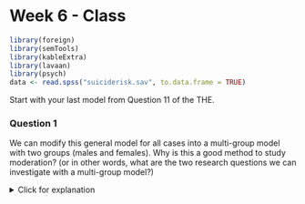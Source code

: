 # Week 6 - Class

```r
library(foreign)
library(semTools)
library(kableExtra)
library(lavaan)
library(psych)
data <- read.spss("suiciderisk.sav", to.data.frame = TRUE)
```

Start with your last model from Question 11 of the THE. 

### Question 1

We can modify this general model for all cases into a multi-group model
with two groups (males and females). Why is this a good method to study moderation? (or in other words, what are the two research questions we can investigate with a multi-group model?)

<details>
  <summary>Click for explanation</summary>
Because we can investigate 1) whether the model itself is different for boys and girls and 2) whether the size of regression coefficients differ
\details

### Question 2

Estimate a multi-group model, with gender as grouping variable. In case you forgot how to do this, see the first of the class exercise from week 4. Look at the fit of the model, what do you find?

<details>
  <summary>Click for explanation</summary>
```r
model <- "
suirisk ~ hopeless + depression + subabuse
hopeless ~ depression + selfesteem
selfesteem ~ depression
subabuse ~~ depression
"

fit <- sem(model, data, 
                   group = "gender")
summary(fit, fit.measures = TRUE)
```

\details

### Question 3

Mehta et al. (1998) state that their model can be improved post-hoc by adding and removing a path to this model. Follow their procedure, and first add a path for both males and females, and secondly, remove a nonsignificant path.

<details>
  <summary>Click for explanation</summary>
```r
model_exploratory <- "
suirisk ~ depression + subabuse
hopeless ~ depression + selfesteem
selfesteem ~ depression
subabuse ~~ depression + hopeless
"

fit_exploratory <- sem(model_exploratory, data, 
                   group = "gender")
summary(fit_exploratory, fit.measures = TRUE)
```
\details

### Question 4

Evaluate the path coefficients of both males and females (tip: look at both the unstandardized and standardized coefficients). Can you explain how the two groups differ?

<details>
  <summary>Click for explanation</summary>
```r
summary(fit, fit.measures = FALSE, standardized = TRUE)
```
  

\details

### Question 5

We can test the difference between males and females more formally in two ways: 

1. By constraining the size of the regression coefficients to be equal in both groups and doing a test for nested models/
2. By computing (`:=`) a parameter for the difference between the two groups, and looking at its p-value, or a bootstrapped confidence interval. 

Why are these approaches both preferrable over just comparing regression coefficients by sight?

<details>
  <summary>Click for explanation</summary>
Even if we observe differences, we do not know whether they are significantly different. By constraining parameters to be equal, we can test two models. 1) the free model against 2) the constrained model. This is done using a Chi-square difference test. By computing a difference parameter, we can do a parameteric test or bootstrap confidence interval for the difference.
\details

### Question 6

Constrain the regression coefficients for males and females. Compare the unconstrained model to the model with constrained regression coefficients. What is your conclusion?

<details>
  <summary>Click for explanation</summary>
First, estimate the constrained model. We can use the `model` from the first exercise:

```r
fit_fix_reg <- sem(model, data,
                   group = "gender",
                   group.equal = "regressions")
summary(fit_fix_reg, fit.measures = TRUE)
```

Then, compare the two models. I like to use `semTools::compareFit()`:


```r
library(semTools)
compareFit(Free = fit,
           Constrained = fit_fix_reg)
```
  
The model gets significantly worse. This means the regression coefficients for males and females are not equal.
\details


### Specific differences

Just knowing that regression coefficients differ, is interesting in itself. Reflect here on the conclusion of Mehta et al. 1998. Do they test for significant moderation?

After doing this omnibus (overall) test, it is interesting to know which parameters, speciffically, differ. We can do this by computing new parameters for the difference between men and women. These new parameters will be tested using Z-tests and corresponding p-values. For a non-parametric test, you will have to bootstrap your analysis (see the explanation about bootstrapping indirect effects).

We use a similar approach to the one we used to compute indirect effects:

1. Label every path in your model
2. Define new parameters as the difference between corresponding parameters for men and women 

```r
model_diff <- "
suirisk ~ c(m1, f1)*hopeless + c(m2, f2)*depression + c(m3, f3)*subabuse
hopeless ~ c(m4, f4)*depression + c(m5, f5)*selfesteem
selfesteem ~ c(m6, f6)*depression
subabuse ~~ depression

D1 := m1-f1
D2 := m2-f2
D3 := m3-f3
D4 := m4-f4
D5 := m5-f5
D6 := m6-f6
"
```

### Question 7

Fit this model, and inspect the results for the defined parameters. What are your conclusions?

<details>
  <summary>Click for explanation</summary>
```r
fit_dif <- sem(model_diff, data, 
                   group = "gender")
summary(fit_dif)
```

Only the effect of depression on suicide risk, and the effect of depression on selfesteem, are significantly different between the sexes.
\details

### Question 8

Is there anything we should consider when inspecting these p-values?

<details>
  <summary>Click for explanation</summary>
You should consider the potential risk of multiple testing, and whether the assumption of normality holds.
\details

### Results table

When you want to include your results in a paper, it's a lot of work to copy-paste everything. There are many ways to get R results directly into a paper, including writing the entire paper in R and automatically updating the results. I will show you a very basic way to make a table and export it to a spreadsheet. We will use the functions `parameterEstimates(fit, standardized = TRUE)` to get the unstandardized and standardized estimates, and then put them into a nice table:

```r
table_results <- parameterEstimates(fit, standardized = TRUE)
head(table_results)
```

Then, we take only the labeled parameters (which are the regression coefficients and difference parameters):

```r
table_results <- table_results[table_results$label != "", ]
table_results <- cbind(table_results[1:6, 1:3],
               Est_men = table_results[1:6, "std.all"],
               Est_women = table_results[7:12, "std.all"],
               p_diff = table_results[13:18, "pvalue"])
write.csv(table_results, "table_results.csv", row.names = FALSE)
```


### Question 9

Interpret the effect sizes (standardized estimates) for males and females. What are your conclusions?

### Question 10

Evaluate R-square for suicide risk for males and females. What do you find?


<details>
  <summary>Click for explanation</summary>

```r
summary(fit, rsquare = TRUE)
```
The R-square for suicide risk is .32 for females, and .15 for males. The model predicts suicide risk better for females.

\details

### Question 12

Calculate the total, direct and indirect effects (see practical week 5). The model we have made is a typical example of moderated mediation (i.e. the mediation effects are moderated by gender). In your own words, what are the differences in the mediation between males and females?

<details>
  <summary>Click for explanation</summary>
The total effects of depression and substance use on suicide risk are higher for females than males, but the total effect for selfesteem and hopelessness are very similar. 
\details

### Question 13

Compare your conclusion in the previous question with that of Mehta and colleagues (1998). Are your conclusions any different? Why?

<details>
  <summary>Click for explanation</summary>
Should be different: They do not test moderation explicitly, and report differences in all paths between males and females. In fact, the paths leading to suicide risk are different for males and females, but the mediation of depression through hopelessness is similar.
\details


